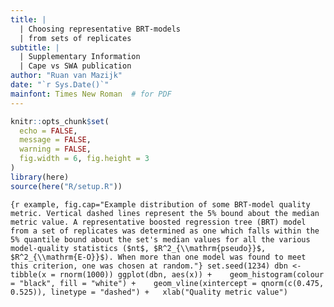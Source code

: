```yaml
---
title: |
  | Choosing representative BRT-models
  | from sets of replicates
subtitle: |
  | Supplementary Information
  | Cape vs SWA publication
author: "Ruan van Mazijk"
date: "`r Sys.Date()`"
mainfont: Times New Roman  # for PDF
---
```


```r
knitr::opts_chunk$set(
  echo = FALSE,
  message = FALSE,
  warning = FALSE,
  fig.width = 6, fig.height = 3
)
library(here)
source(here("R/setup.R"))
```

```{r example, fig.cap="Example distribution of some BRT-model quality metric. Vertical dashed lines represent the 5% bound about the median metric value. A representative boosted regression tree (BRT) model from a set of replicates was determined as one which falls within the 5% quantile bound about the set's median values for all the various model-quality statistics ($nt$, $R^2_{\\mathrm{pseudo}}$, $R^2_{\\mathrm{E-O}}$). When more than one model was found to meet this criterion, one was chosen at random."}
set.seed(1234)
dbn <- tibble(x = rnorm(1000))
ggplot(dbn, aes(x)) + 
  geom_histogram(colour = "black", fill = "white") + 
  geom_vline(xintercept = qnorm(c(0.475, 0.525)), linetype = "dashed") +
  xlab("Quality metric value")
```
